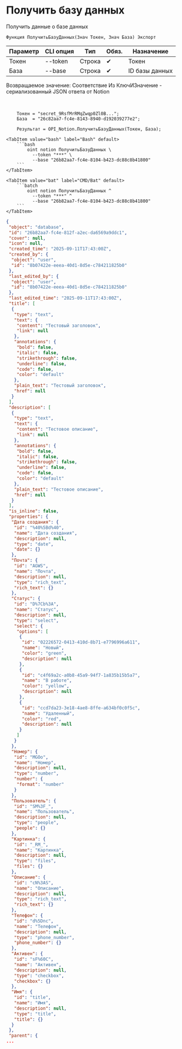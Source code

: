 ﻿---
sidebar_position: 2
description: Получить базу данных и другие функции для работы с Notion в Открытом пакете интеграций - бесплатной open-source библиотеке интеграций для 1С:Предприятие 8, OneScript и CLI
keywords: [1C, 1С, 1С:Предприятие, 1С:Предприятие 8.3, API, Интеграция, Сервисы, Обмен, OneScript, CLI, Notion]
---


# Получить базу данных
 Получить данные о базе данных



`Функция ПолучитьБазуДанных(Знач Токен, Знач База) Экспорт`

  | Параметр | CLI опция | Тип | Обяз. | Назначение |
  |-|-|-|-|-|
  | Токен | --token | Строка | &#x2714; | Токен |
  | База | --base | Строка | &#x2714; | ID базы данных |

  
  Возвращаемое значение:   Соответствие Из КлючИЗначение - сериализованный JSON ответа от Notion

<br/>




```bsl title="Пример использования для 1С:Предприятие/OneScript"
    Токен = "secret_9RsfMrRMqZwqp0Zl0B...";
    База  = "26c82aa7-fc4e-8143-8940-d192039277e2";

    Результат = OPI_Notion.ПолучитьБазуДанных(Токен, База);
```
    

 <Tabs>
  
    <TabItem value="bash" label="Bash" default>
        ```bash
            oint notion ПолучитьБазуДанных \
              --token "***" \
              --base "26b82aa7-fc4e-8104-b423-dc88c8b41800"
        ```
    </TabItem>
  
    <TabItem value="bat" label="CMD/Bat" default>
        ```batch
            oint notion ПолучитьБазуДанных ^
              --token "***" ^
              --base "26b82aa7-fc4e-8104-b423-dc88c8b41800"
        ```
    </TabItem>
</Tabs>


```json title="Результат"
{
 "object": "database",
 "id": "26b82aa7-fc4e-812f-a2ec-da6569a9ddc1",
 "cover": null,
 "icon": null,
 "created_time": "2025-09-11T17:43:00Z",
 "created_by": {
  "object": "user",
  "id": "8b07422e-eeea-40d1-8d5e-c784211825b0"
 },
 "last_edited_by": {
  "object": "user",
  "id": "8b07422e-eeea-40d1-8d5e-c784211825b0"
 },
 "last_edited_time": "2025-09-11T17:43:00Z",
 "title": [
  {
   "type": "text",
   "text": {
    "content": "Тестовый заголовок",
    "link": null
   },
   "annotations": {
    "bold": false,
    "italic": false,
    "strikethrough": false,
    "underline": false,
    "code": false,
    "color": "default"
   },
   "plain_text": "Тестовый заголовок",
   "href": null
  }
 ],
 "description": [
  {
   "type": "text",
   "text": {
    "content": "Тестовое описание",
    "link": null
   },
   "annotations": {
    "bold": false,
    "italic": false,
    "strikethrough": false,
    "underline": false,
    "code": false,
    "color": "default"
   },
   "plain_text": "Тестовое описание",
   "href": null
  }
 ],
 "is_inline": false,
 "properties": {
  "Дата создания": {
   "id": "%40%5Bd%40",
   "name": "Дата создания",
   "description": null,
   "type": "date",
   "date": {}
  },
  "Почта": {
   "id": "AGWS",
   "name": "Почта",
   "description": null,
   "type": "rich_text",
   "rich_text": {}
  },
  "Статус": {
   "id": "D%7Cb%3A",
   "name": "Статус",
   "description": null,
   "type": "select",
   "select": {
    "options": [
     {
      "id": "02226572-0413-410d-8b71-e7796996a611",
      "name": "Новый",
      "color": "green",
      "description": null
     },
     {
      "id": "c4f69a2c-a0b8-45a9-94f7-1a835b15b5a7",
      "name": "В работе",
      "color": "yellow",
      "description": null
     },
     {
      "id": "ccd7da23-3e18-4ae8-8ffe-a634bf0c0f5c",
      "name": "Удаленный",
      "color": "red",
      "description": null
     }
    ]
   }
  },
  "Номер": {
   "id": "MGOo",
   "name": "Номер",
   "description": null,
   "type": "number",
   "number": {
    "format": "number"
   }
  },
  "Пользователь": {
   "id": "SM%3F_",
   "name": "Пользователь",
   "description": null,
   "type": "people",
   "people": {}
  },
  "Картинка": {
   "id": "_RM_",
   "name": "Картинка",
   "description": null,
   "type": "files",
   "files": {}
  },
  "Описание": {
   "id": "cN%3AS",
   "name": "Описание",
   "description": null,
   "type": "rich_text",
   "rich_text": {}
  },
  "Телефон": {
   "id": "d%5Dnc",
   "name": "Телефон",
   "description": null,
   "type": "phone_number",
   "phone_number": {}
  },
  "Активен": {
   "id": "sF%60C",
   "name": "Активен",
   "description": null,
   "type": "checkbox",
   "checkbox": {}
  },
  "Имя": {
   "id": "title",
   "name": "Имя",
   "description": null,
   "type": "title",
   "title": {}
  }
 },
 "parent": {
...
```
